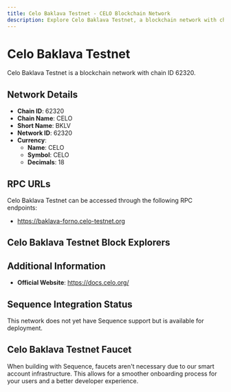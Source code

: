 ```yaml
--- 
title: Celo Baklava Testnet - CELO Blockchain Network
description: Explore Celo Baklava Testnet, a blockchain network with chain ID 62320. Learn about its native currency, CELO, and how to interact with the network.
---
```


# Celo Baklava Testnet

Celo Baklava Testnet is a blockchain network with chain ID 62320.

## Network Details

- **Chain ID**: 62320
- **Chain Name**: CELO
- **Short Name**: BKLV
- **Network ID**: 62320
- **Currency**: 
  - **Name**: CELO
  - **Symbol**: CELO
  - **Decimals**: 18

## RPC URLs

Celo Baklava Testnet can be accessed through the following RPC endpoints:

- https://baklava-forno.celo-testnet.org

## Celo Baklava Testnet Block Explorers



## Additional Information

- **Official Website**: https://docs.celo.org/

## Sequence Integration Status

This network does not yet have Sequence support but is available for deployment.

## Celo Baklava Testnet Faucet

When building with Sequence, faucets aren't necessary due to our smart account infrastructure. This allows for a smoother onboarding process for your users and a better developer experience.
